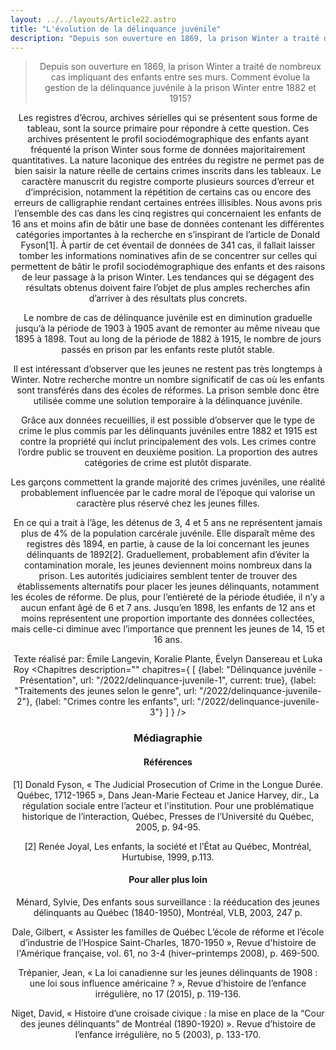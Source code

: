 ```yaml
---
layout: ../../layouts/Article22.astro
title: "L'évolution de la délinquance juvénile"
description: "Depuis son ouverture en 1869, la prison Winter a traité de nombreux cas impliquant des enfants entre ses murs. Comment évolue la gestion de la délinquance juvénile à la prison Winter entre 1882 et 1915?"
---
```


<Header titre="L'évolution de la délinquance juvénile" image="/assets/img/d74f92f1-65ab-44fe-92d8-7a00aa4fd012.png"/>
  
<Text>
  <blockquote>Depuis son ouverture en 1869, la prison Winter a traité de nombreux cas impliquant des enfants entre ses murs. Comment évolue la gestion de la délinquance juvénile à la prison Winter entre 1882 et 1915? </blockquote>

Les registres d’écrou, archives sérielles qui se présentent sous forme de tableau, sont la source primaire pour répondre à cette question. Ces archives présentent le profil sociodémographique des enfants ayant fréquenté la prison Winter sous forme de données majoritairement quantitatives. La nature laconique des entrées du registre ne permet pas de bien saisir la nature réelle de certains crimes inscrits dans les tableaux. Le caractère manuscrit du registre comporte plusieurs sources d’erreur et d’imprécision, notamment la répétition de certains cas ou encore des erreurs de calligraphie rendant certaines entrées illisibles. Nous avons pris l’ensemble des cas dans les cinq registres qui concernaient les enfants de 16 ans et moins afin de bâtir une base de données contenant les différentes catégories importantes à la recherche en s’inspirant de l’article de Donald Fyson[1]. À partir de cet éventail de données de 341 cas, il fallait laisser tomber les informations nominatives afin de se concentrer sur celles qui permettent de bâtir le profil sociodémographique des enfants et des raisons de leur passage à la prison Winter. Les tendances qui se dégagent des résultats obtenus doivent faire l’objet de plus amples recherches afin d’arriver à des résultats plus concrets.

<div class="flourish-embed flourish-chart" data-src="visualisation/12842540"><script src="https://public.flourish.studio/resources/embed.js"></script></div>

Le nombre de cas de délinquance juvénile est en diminution graduelle jusqu’à la période de 1903 à 1905 avant de remonter au même niveau que 1895 à 1898. Tout au long de la période de 1882 à 1915, le nombre de jours passés en prison par les enfants reste plutôt stable.

<div class="flourish-embed flourish-chart" data-src="visualisation/12842620"><script src="https://public.flourish.studio/resources/embed.js"></script></div>

Il est intéressant d’observer que les jeunes ne restent pas très longtemps à Winter. Notre recherche montre un nombre significatif de cas où les enfants sont transférés dans des écoles de réformes. La prison semble donc être utilisée comme une solution temporaire à la délinquance juvénile.

<div class="flourish-embed flourish-chart" data-src="visualisation/12842679"><script src="https://public.flourish.studio/resources/embed.js"></script></div>

Grâce aux données recueillies, il est possible d’observer que le type de crime le plus commis par les délinquants juvéniles entre 1882 et 1915 est contre la propriété qui inclut principalement des vols. Les crimes contre l’ordre public se trouvent en deuxième position. La proportion des autres catégories de crime est plutôt disparate.

<div class="flourish-embed flourish-chart" data-src="visualisation/12842727"><script src="https://public.flourish.studio/resources/embed.js"></script></div>

Les garçons commettent la grande majorité des crimes juvéniles, une réalité probablement influencée par le cadre moral de l’époque qui valorise un caractère plus réservé chez les jeunes filles.

<div class="flourish-embed flourish-chart" data-src="visualisation/12842750"><script src="https://public.flourish.studio/resources/embed.js"></script></div>

En ce qui a trait à l’âge, les détenus de 3, 4 et 5 ans ne représentent jamais plus de 4% de la population carcérale juvénile. Elle disparaît même des registres dès 1894, en partie, à cause de la loi concernant les jeunes délinquants de 1892[2]. Graduellement, probablement afin d’éviter la contamination morale, les jeunes deviennent moins nombreux dans la prison. Les autorités judiciaires semblent tenter de trouver des établissements alternatifs pour placer les jeunes délinquants, notamment les écoles de réforme. De plus, pour l’entièreté de la période étudiée, il n’y a aucun enfant âgé de 6 et 7 ans. Jusqu’en 1898, les enfants de 12 ans et moins représentent une proportion importante des données collectées, mais celle-ci diminue avec l’importance que prennent les jeunes de 14, 15 et 16 ans.

Texte réalisé par: Émile Langevin, Koralie Plante, Évelyn Dansereau et Luka Roy
</Text>
<Chapitres 
  description=""
  chapitres={
    [
      {label: "Délinquance juvénile - Présentation", url: "/2022/delinquance-juvenile-1", current: true},
      {label: "Traitements des jeunes selon le genre", url: "/2022/delinquance-juvenile-2"},
      {label: "Crimes contre les enfants", url: "/2022/delinquance-juvenile-3"}
    ]
  }
/>

<div class="p-10 lg:p-24 py-5 lg:py-12 text-sm bg-gray-400">
  <h3>Médiagraphie</h3>
<h4>Références</h4>
[1] Donald Fyson, « The Judicial Prosecution of Crime in the Longue Durée. Québec, 1712-1965 », Dans Jean-Marie Fecteau et Janice Harvey, dir., La régulation sociale entre l’acteur et l'institution. Pour une problématique historique de l’interaction, Québec, Presses de l’Université du Québec, 2005, p. 94-95.

[2] Renée Joyal, Les enfants, la société et l’État au Québec, Montréal, Hurtubise, 1999, p.113.

<h4>Pour aller plus loin</h4>
Ménard, Sylvie, Des enfants sous surveillance : la rééducation des jeunes délinquants au Québec (1840-1950), Montréal, VLB, 2003, 247 p. 

Dale, Gilbert, « Assister les familles de Québec L’école de réforme et l’école d’industrie de l’Hospice Saint-Charles, 1870-1950 », Revue d'histoire de l'Amérique française, vol. 61, no 3-4 (hiver–printemps 2008), p. 469-500.

Trépanier, Jean, « La loi canadienne sur les jeunes délinquants de 1908 : une loi sous influence américaine ? », Revue d’histoire de l’enfance irrégulière, no 17 (2015), p. 119-136. 

Niget, David, « Histoire d’une croisade civique : la mise en place de la “Cour des jeunes délinquants” de Montréal (1890-1920) ». Revue d’histoire de l’enfance irrégulière, no 5 (2003), p. 133-170.
</div>